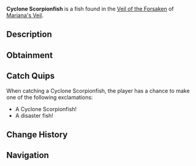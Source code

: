 {{FishInfobox
|image          = Cyclone Scorpionfish.png
|rarity         = Rare
|sea            = First Sea
|location       = [[Veil of the Forsaken]]
|sublocation    = 
|sources        = Fishing Rod
|radar_location = 
|prog_speed     = -40
|xp             = 1150
|weather        = Rain
|time           = 
|season         = 
|bait           = Seaweed
|base_weight    = 120
|base_value     = 1800
|weight_range   = 74
|base_chance    = 20
|base_resil     = 40
}}
'''Cyclone Scorpionfish''' is a {{Rarity|Rare}} fish found in the [[Veil of the Forsaken]] of [[Mariana's Veil]].

== Description ==
{{Description|A spiky fish with glowing eyes and a body that spins like a cyclone.|Bestiary Entry}}

== Obtainment ==
{{Description|Usually found in shallow water, where rain is prevalent.|Bestiary Hint}}
{{Fish Availability|
Mariana's Veil/Scylla Hunt
Mariana's Veil/Veil of the Forsaken
|top_rods      = 
Krampus's Rod\243029.68\272115.91;
Plastic Rod\232406.74\252976.38;
Magma Rod\221227.86\247704.81;
Leviathan's Fang Rod\197870.66\283926.78;
Ethereal Prism Rod\190594.28\201880.69;
Buddy Bond Rod\164913.26\200046.35;
Firefly Rod\144392.05\290048.71;
Trident Rod\164950.75\279934.97;
Fast Rod\133466.02\278471;
Adventurer's Rod\133466.02\247179.72;
Fischer's Rod\137173.41\254045.82;
Seraphic Rod\183045.01\206509.21;
No-Life Rod\176756.52\223256.54;
Rod Of The Forgotten Fang\169778.93\201296.15;
Challenger's Rod\162310.14\208027.94;
Free Spirit Rod\155089.73\263200;
Rod Of The Depths\151168.93\190081.55;
Rod Of The Exalted One\150211.23\191873.93;
Zeus Rod\143117.86\189323.24;
Verdant Shear Rod\138838.25\188827.1;
Blazebringer Rod\136454.17\191588.64;
Depthseeker Rod\128074.8\194305.07;
Avalanche Rod\114789.47\181245.94;
Volcanic Rod\111667.27\170876.36;
Steady Rod\41188.64\66276.72
|recommended   = Ethereal Prism Rod
}}

== Catch Quips ==
When catching a Cyclone Scorpionfish, the player has a chance to make one of the following exclamations:
* A Cyclone Scorpionfish!
* A disaster fish!

== Change History ==
{{Change History|{{subst:Current Version}}}}

== Navigation ==
{{Fish Navbox|Veil of the Forsaken}}